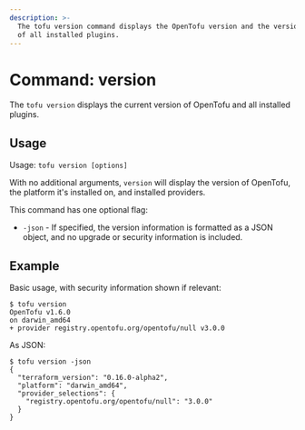 ```yaml
---
description: >-
  The tofu version command displays the OpenTofu version and the version
  of all installed plugins.
---
```


# Command: version

The `tofu version` displays the current version of OpenTofu and all
installed plugins.

## Usage

Usage: `tofu version [options]`

With no additional arguments, `version` will display the version of OpenTofu,
the platform it's installed on, and installed providers.

This command has one optional flag:

* `-json` - If specified, the version information is formatted as a JSON object,
  and no upgrade or security information is included.

## Example

Basic usage, with security information shown if relevant:

```shellsession
$ tofu version
OpenTofu v1.6.0
on darwin_amd64
+ provider registry.opentofu.org/opentofu/null v3.0.0
```

As JSON:

```shellsession
$ tofu version -json
{
  "terraform_version": "0.16.0-alpha2",
  "platform": "darwin_amd64",
  "provider_selections": {
    "registry.opentofu.org/opentofu/null": "3.0.0"
  }
}
```
